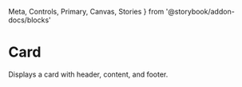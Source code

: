   Meta,
  Controls,
  Primary,
  Canvas,
  Stories
} from '@storybook/addon-docs/blocks'

<Meta of={Story} />

# Card

Displays a card with header, content, and footer.

<Primary />
<Controls />

